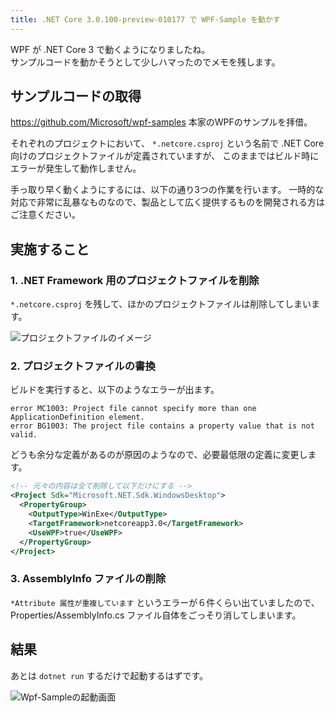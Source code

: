 ```yaml
---
title: .NET Core 3.0.100-preview-010177 で WPF-Sample を動かす
---
```


WPF が .NET Core 3 で動くようになりましたね。  
サンプルコードを動かそうとして少しハマったのでメモを残します。

## サンプルコードの取得

https://github.com/Microsoft/wpf-samples
本家のWPFのサンプルを拝借。

それぞれのプロジェクトにおいて、 `*.netcore.csproj` という名前で .NET Core 向けのプロジェクトファイルが定義されていますが、
このままではビルド時にエラーが発生して動作しません。

手っ取り早く動くようにするには、以下の通り3つの作業を行います。
一時的な対応で非常に乱暴なものなので、製品として広く提供するものを開発される方はご注意ください。

## 実施すること

### 1. .NET Framework 用のプロジェクトファイルを削除

`*.netcore.csproj` を残して、ほかのプロジェクトファイルは削除してしまいます。

![プロジェクトファイルのイメージ](./2019-01-27-project-filename.png)

### 2. プロジェクトファイルの書換

ビルドを実行すると、以下のようなエラーが出ます。
```
error MC1003: Project file cannot specify more than one ApplicationDefinition element. 
error BG1003: The project file contains a property value that is not valid. 
```
どうも余分な定義があるのが原因のようなので、必要最低限の定義に変更します。

```xml filename="*.netcore.csproj"
<!-- 元々の内容は全て削除して以下だけにする -->
<Project Sdk="Microsoft.NET.Sdk.WindowsDesktop">
  <PropertyGroup>
    <OutputType>WinExe</OutputType>
    <TargetFramework>netcoreapp3.0</TargetFramework>
    <UseWPF>true</UseWPF>
  </PropertyGroup>
</Project>
```

### 3. AssemblyInfo ファイルの削除

`*Attribute 属性が重複しています`  というエラーが６件くらい出ていましたので、
Properties/AssemblyInfo.cs ファイル自体をごっそり消してしまいます。

## 結果

あとは `dotnet run` するだけで起動するはずです。

![Wpf-Sampleの起動画面](./2019-01-27-dotnet-run-result.png)
